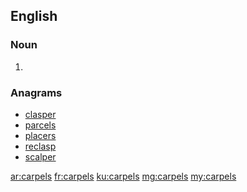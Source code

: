 ==English==

===Noun===
{{head|en|plural}}

# {{plural of|carpel|lang=en|nocat=1}}

===Anagrams===
* [[clasper#English|clasper]]
* [[parcels#English|parcels]]
* [[placers#English|placers]]
* [[reclasp#English|reclasp]]
* [[scalper#English|scalper]]

[[ar:carpels]]
[[fr:carpels]]
[[ku:carpels]]
[[mg:carpels]]
[[my:carpels]]